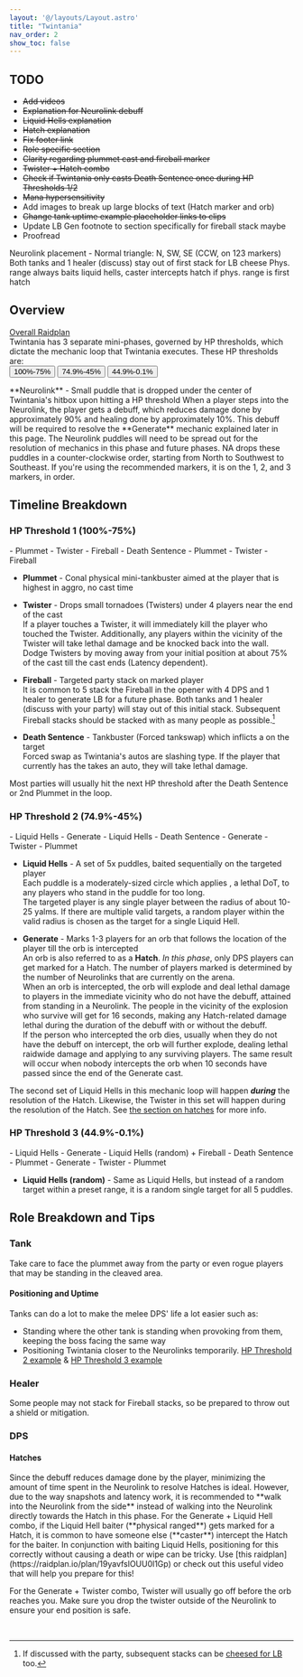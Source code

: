 ```yaml
---
layout: '@/layouts/Layout.astro'
title: "Twintania"
nav_order: 2
show_toc: false
---
```





## TODO
- ~~Add videos~~
- ~~Explanation for Neurolink debuff~~
- ~~Liquid Hells explanation~~
- ~~Hatch explanation~~
- ~~Fix footer link~~
- ~~Role specific section~~
- ~~Clarity regarding plummet cast and fireball marker~~
- ~~Twister + Hatch combo~~
- ~~Check if Twintania only casts Death Sentence once during HP Thresholds 1/2~~
- ~~Mana hypersensitivity~~
- Add images to break up large blocks of text (Hatch marker and orb)
- ~~Change tank uptime example placeholder links to clips~~
- Update LB Gen footnote to section specifically for fireball stack maybe
- Proofread

<Notification title="tl;dr">
    Neurolink placement - Normal triangle: N, SW, SE (CCW, on 123 markers)  
    Both tanks and 1 healer (discuss) stay out of first stack for LB cheese  
    Phys. range always baits liquid hells, caster intercepts hatch if phys. range is first hatch
</Notification>

## Overview
[Overall Raidplan](https://raidplan.io/plan/9WEG4AEGVdru3hyF)  
Twintania has 3 separate mini-phases, governed by HP thresholds,
which dictate the mechanic loop that Twintania executes. These HP
thresholds are:  
<Button class="btn btn-primary-light" href="#h-hp-threshold-1-100-75">100%-75%</Button>
<Button class="btn btn-secondary-light" href="#h-hp-threshold-2-749-45">74.9%-45%</Button>
<Button class="btn btn-highlighter" href="#hp-threshold-3-449-01">44.9%-0.1%</Button>  

<ImageWrapperSquare img={neurolinkpuddle} alt="Neurolink puddle" classdiv="mt-8"/>
**Neurolink** - Small puddle that is dropped under the center of Twintania's hitbox
upon hitting a HP threshold  
When a player steps into the Neurolink, the player gets
a <BuffDebuff name="Neurolink" img={neurolink} /> debuff, which reduces damage done by approximately 90% and
healing done by approximately 10%. This debuff will be required to resolve the **Generate** mechanic
explained later in this page.  

<NASpecific>
The Neurolink puddles will need to be spread out for the resolution of mechanics in this phase and future phases.
NA drops these puddles in a counter-clockwise order, starting from North to Southwest to Southeast. If you're using
the recommended markers, it is on the 1, 2, and 3 markers, in order.
</NASpecific>


## Timeline Breakdown
### HP Threshold 1 (100%-75%)
<Card title="Mechanic Loop">
    - Plummet  
    - Twister  
    - Fireball  
    - Death Sentence
    - Plummet
    - Twister
    - Fireball
</Card>

- **Plummet** - Conal physical mini-tankbuster aimed at the player that is highest in aggro, no cast time  


<ImageWrapperSquare img={twister} alt="Twister" classdiv="mt-8"/>

- **Twister** - Drops small tornadoes (Twisters) under 4 players near the end of the cast  
If a player touches a Twister, it will immediately kill the player who touched the Twister. Additionally,
any players within the vicinity of the Twister will take lethal damage and be knocked back into the wall.
Dodge Twisters by moving away from your initial position at about 75% of the cast till the cast ends (Latency
dependent).


<ImageWrapperSquare img={fireball} alt="Fireball marker" classdiv="mt-8"/>

- **Fireball** - Targeted party stack on marked player  
It is common to 5 stack the Fireball in the opener with 4 DPS and 1 healer to generate LB for a future phase. 
Both tanks and 1 healer (discuss with your party) will stay out of this initial stack. Subsequent Fireball stacks
should be stacked with as many people as possible.[^1]
  
- **Death Sentence** - Tankbuster (Forced tankswap) which inflicts 
a <BuffDebuff name="Slashing Resistance Down II" img={slashing} /> on the target  
Forced swap as Twintania's autos are slashing type. If the player that currently has 
the <BuffDebuff name="Slashing Resistance Down II" img={slashing} /> takes an auto, they will take lethal
damage.  

Most parties will usually hit the next HP threshold after the Death Sentence or 2nd Plummet in the loop.

### HP Threshold 2 (74.9%-45%)
<Card title="Mechanic Loop">
    - Liquid Hells  
    - Generate  
    - Liquid Hells  
    - Death Sentence 
    - Generate  
    - Twister
    - Plummet
</Card>

- **Liquid Hells** - A set of 5x puddles, baited sequentially on the targeted player  
Each puddle is a moderately-sized circle which applies <BuffDebuff name="Burns" img={burns} />, a lethal DoT,
to any players who stand in the puddle for too long.  
The targeted player is any single player between the radius of about 10-25 yalms. If there are multiple valid
targets, a random player within the valid radius is chosen as the target for a single Liquid Hell.

- **Generate** - Marks 1-3 players for an orb that follows the location of the player till the orb is intercepted  
An orb is also referred to as a **Hatch**. *In this phase*, only DPS players can get marked for a Hatch.
The number of players marked is determined by the number of Neurolinks that are currently on the arena.  
When an orb is intercepted, the orb will explode and deal lethal damage to players in the immediate vicinity who
do not have the <BuffDebuff name="Neurolink" img={neurolink} /> debuff, attained from standing in a Neurolink.
The people in the vicinity of the explosion who survive will 
get <BuffDebuff name="Mana Hypersensitivity" img={manahyper} /> for 16 seconds, making any Hatch-related damage
lethal during the duration of the debuff with or without the <BuffDebuff name="Neurolink" img={neurolink} /> debuff.   
If the person who intercepted the orb dies, usually when they do not have
the <BuffDebuff name="Neurolink" img={neurolink} /> debuff on intercept, the orb will further explode, dealing
lethal raidwide damage and applying <BuffDebuff name="Damage Down" img={damagedown} /> to any surviving players.
The same result will occur when nobody intercepts the orb when 10 seconds have passed since the end of the
Generate cast.  
  
The second set of Liquid Hells in this mechanic loop will happen ***during*** the resolution of the Hatch. 
Likewise, the Twister in this set will happen during the resolution of the Hatch. See
[the section on hatches](#hatches) for more info.


### HP Threshold 3 (44.9%-0.1%)
<Card title="Mechanic Loop">
    - Liquid Hells  
    - Generate  
    - Liquid Hells (random) + Fireball  
    - Death Sentence  
    - Plummet  
    - Generate  
    - Twister  
    - Plummet  
</Card>

- **Liquid Hells (random)** - Same as Liquid Hells, but instead of a random target within a preset range, it is
a random single target for all 5 puddles.  
  
  
## Role Breakdown and Tips
### Tank
Take care to face the plummet away from the party or even rogue players that may be standing in the cleaved area.
#### Positioning and Uptime 
Tanks can do a lot to make the melee DPS' life a lot easier such as:
- Standing where the other tank is standing when provoking from them, keeping the boss facing the same way
- Positioning Twintania closer to the Neurolinks temporarily.
[HP Threshold 2 example](https://www.twitch.tv/videos/2149285444?t=0h0m38s) &
[HP Threshold 3 example](https://www.twitch.tv/videos/2149278406?t=0h1m28s)
  

### Healer
Some people may not stack for Fireball stacks, so be prepared to throw out a shield or mitigation.
  

### DPS
#### Hatches
<ImageWrapperSquare img={hatchresolve} alt="Hatch resolution from the side" />
Since the <BuffDebuff name="Neurolink" img={neurolink} /> debuff reduces damage done by the player,
minimizing the amount of time spent in the Neurolink to resolve Hatches is ideal. However, due to the way
snapshots and latency work, it is recommended to **walk into the Neurolink from the side** instead of walking
into the Neurolink directly towards the Hatch in this phase.

<NASpecific>
    For the Generate + Liquid Hell combo, if the Liquid Hell baiter (**physical ranged**) gets marked for a Hatch,
    it is common to have someone else (**caster**) intercept the Hatch for the baiter.  
    In conjunction with baiting Liquid Hells, positioning for this correctly without causing a death or wipe can be 
    tricky. Use [this raidplan](https://raidplan.io/plan/19yavfslOUU0l1Gp) or check out this useful video that will
    help you prepare for this!
    <YouTube id="9DDTla_pbL0" />
</NASpecific>

For the Generate + Twister combo, Twister will usually go off before the orb reaches you. Make sure you drop
the twister outside of the Neurolink to ensure your end position is safe.

&nbsp;

[^1]: If discussed with the party, subsequent stacks can be [cheesed for LB](https://ucob.guide/general/lbgen/) too.